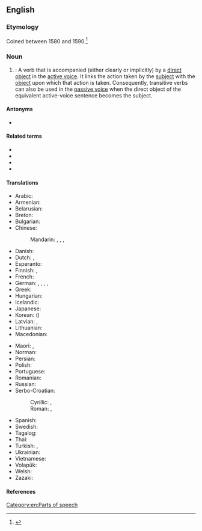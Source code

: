 ==English==
{{wikipedia}}

===Etymology===
Coined between 1580 and 1590.<ref>{{R:Dictionary.com}}</ref>

===Noun===
{{en-noun}}

# {{lb|en|grammar}}: A verb that is accompanied (either clearly or implicitly) by a [[direct object]] in the [[active voice]]. It links the action taken by the [[subject]] with the [[object]] upon which that action is taken. Consequently, transitive verbs can also be used in the [[passive voice]] when the direct object of the equivalent active-voice sentence becomes the subject.

====Antonyms====
* {{l|en|intransitive verb}}

====Related terms====
* {{l|en|monotransitive verb}}
* {{l|en|ditransitive verb}}
* {{l|en|intradirective verb}}
* {{l|en|labile verb}}

====Translations====
{{trans-top|a verb that is accompanied by a direct object}}
* Arabic: {{qualifier|indefinite}} {{t|ar|فِعْل مُتَعَدٍّ|m}}
* Armenian: {{t+|hy|անցողական բայ}}
* Belarusian: {{t|be|перахо́дны дзеясло́ў|m}}
* Breton: {{t|br|verb tre|m}}
* Bulgarian: {{t|bg|пре́хо́ден глаго́л|m|sc=Cyrl}}
* Chinese:
*: Mandarin: {{t+|cmn|及物動詞|sc=Hani}}, {{t+|cmn|及物动词|tr=jíwù dòngcí|sc=Hani}}, {{t+|cmn|他動詞|sc=Hani}}, {{t+|cmn|他动词|tr=tādòngcí|sc=Hani}}
* Danish: {{t|da|transitivt verbum|n}}
* Dutch: {{t+|nl|overgankelijk werkwoord|n}}, {{t+|nl|transitief werkwoord|n}}
* Esperanto: {{t|eo|transitiva verbo}}
* Finnish: {{t|fi|[[transitiivinen]] [[verbi]]}}, {{t+|fi|transitiiviverbi}}
* French: {{t+|fr|verbe transitif|m}}
* German: {{t+|de|transitives Verb|n}}, {{t|de|transitives Verbum}}, {{t|de|Transitivverb}}, {{t|de|Transitivum}}, {{t|de|Transitiv}}
* Greek: {{t|el|μεταβατικό ρήμα|n}}
* Hungarian: {{t+|hu|tárgyas ige}}
* Icelandic: {{t+|is|áhrifssögn|f}}
* Japanese: {{t+|ja|他動詞|tr=たどうし, tadōshi|sc=Jpan}}
* Korean: {{t+|ko|타동사}} ({{t+|ko|他動詞}})
* Latvian: {{t|lv|pārejošs darbības vārds|m}}, {{t|lv|transitīvs verbs|m}}
* Lithuanian: {{t|lt|galininkinis veiksmažodis|m}}
* Macedonian: {{t|mk|преоден глагол|m}}
{{trans-mid}}
* Maori: {{t|mi|kupumahi whiti}}, {{t|mi|tūmahi whiti}}
* Norman: {{t|nrf|vèrbe transitif|m}}
* Persian: {{t|fa|فعل متعدی|tr=fe'le mota'addi}}
* Polish: {{t+|pl|czasownik przechodni|m-in}}
* Portuguese: {{t|pt|[[verbo]] [[transitivo]]|m}}
* Romanian: {{t|ro|verb tranzitiv|n}}
* Russian: {{t+|ru|перехо́дный глаго́л|m}}
* Serbo-Croatian:
*: Cyrillic: {{t|sh|прелазни глагол|m}}, {{t|sh|пријелазни глагол|m}}
*: Roman: {{t|sh|prelazni glagol|m}}, {{t|sh|prijelazni glagol|m}}
* Spanish: {{t+|es|verbo transitivo|m}}
* Swedish: {{t+|sv|transitivt verb|n}}
* Tagalog: {{t|tl|pandiwang palipat}}
* Thai: {{t+|th|สกรรมกริยา}}
* Turkish: {{t+|tr|geçişli fiil}}, {{t+|tr|geçişli eylem}}
* Ukrainian: {{t|uk|перехідне́ дієсло́во|n}}
* Vietnamese: {{t+|vi|ngoại động từ }}
* Volapük: {{t|vo|värb loveädik}}
* Welsh: {{t|cy|berf anghyflawn|f}}
* Zazaki: {{t|zza|fiilo ravêrdın}}
{{trans-bottom}}

====References====
<references/>

[[Category:en:Parts of speech]]